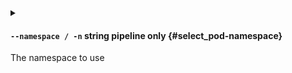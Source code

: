 
<details className="config-field -function" data-expandable="false">
<summary>

#### `--namespace / -n` <span className="config-field-type">string</span> <span className="config-field-enum"></span> <span className="config-field-default -return"></span> <span className="config-field-required" data-required="false">pipeline only</span>  {#select_pod-namespace}

The namespace to use

</summary>



</details>
